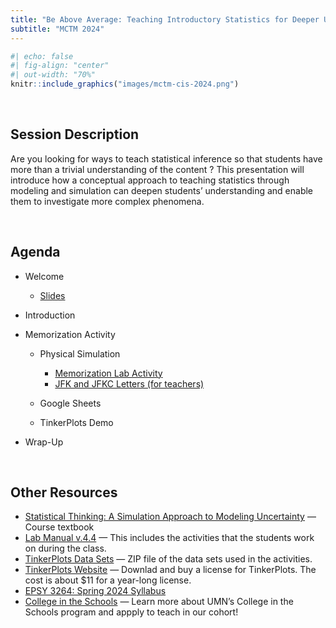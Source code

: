 ```yaml
---
title: "Be Above Average: Teaching Introductory Statistics for Deeper Understanding"
subtitle: "MCTM 2024"
---
```


```r
#| echo: false
#| fig-align: "center"
#| out-width: "70%"
knitr::include_graphics("images/mctm-cis-2024.png")
```

<br />

## Session Description

Are you looking for ways to teach statistical inference so that students have more than a trivial understanding of the content ? This presentation will introduce how a conceptual approach to teaching statistics through modeling and simulation can deepen students' understanding and enable them to investigate more complex phenomena.

<br />

## Agenda

- Welcome

    - [Slides](https://docs.google.com/presentation/d/18ZFXzj3LchJouEmDAt8Tpn9qU7ih6fKDJKxs-dRBh_I/edit?usp=sharing)

- Introduction

- Memorization Activity

    - Physical Simulation
        + [Memorization Lab Activity](https://laser-umn.github.io/sessions/files/memorization-activity.pdf)
        + [JFK and JFKC Letters (for teachers)](https://laser-umn.github.io/sessions/files/jfk-jfkc-letters.pdf)
    
    - Google Sheets
    
    - TinkerPlots Demo

- Wrap-Up

<br />

## Other Resources

-   [Statistical Thinking: A Simulation Approach to Modeling Uncertainty](https://zief0002.github.io/statistical-thinking/) --- Course textbook
-   [Lab Manual v.4.4](https://github.com/zief0002/statistical-thinking/blob/master/statistical-thinking-v4_4.pdf?raw=true) --- This includes the activities that the students work on during the class.
-   [TinkerPlots Data Sets](https://github.com/zief0002/statistical-thinking/blob/master/tp3-data.zip?raw=true) --- ZIP file of the data sets used in the activities.
-   [TinkerPlots Website](http://www.tinkerplots.com/) --- Downlad and buy a license for TinkerPlots. The cost is about \$11 for a year-long license.
-   [EPSY 3264: Spring 2024 Syllabus](https://zief0002.github.io/sesame-street/)
-   [College in the Schools](http://cce.umn.edu/college-in-the-schools) --- Learn more about UMN's College in the Schools program and appply to teach in our cohort!
